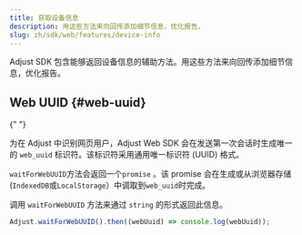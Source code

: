 ```yaml
---
title: 获取设备信息
description: 用这些方法来向回传添加细节信息，优化报告。
slug: zh/sdk/web/features/device-info
---
```


Adjust SDK 包含能够返回设备信息的辅助方法。用这些方法来向回传添加细节信息，优化报告。

## Web UUID {#web-uuid}

<MinorVersion
   changed="5.7.0"
   link="https://github.com/adjust/web_sdk/releases/tag/v5.7.0"
/>{" "}

为在 Adjust 中识别网页用户，Adjust Web SDK 会在发送第一次会话时生成唯一的 `web_uuid` 标识符。该标识符采用通用唯一标识符 \(UUID\) 格式。

`waitForWebUUID`方法会返回一个`promise` 。该 promise 会在生成或从浏览器存储\(`IndexedDB`或`LocalStorage`）中调取到`web_uuid`时完成。

调用 `waitForWebUUID` 方法来通过 `string` 的形式返回此信息。

```js
Adjust.waitForWebUUID().then((webUuid) => console.log(webUuid));
```
